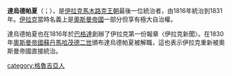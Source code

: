{{orphan|time=2015-08-08T01:24:32+00:00}}
{{unreferenced|time=2015-08-08T01:24:32+00:00}}
'''達烏德帕夏'''（{{lang-ar|داود باشا}}；{{bd|？||1851年}}），是[[伊拉克馬木路克王朝|伊拉克馬木路克王朝]]最後一位統治者，由1816年統治到1831年。[[伊拉克|伊拉克]]當時名義上是[[奧斯曼帝國|奧斯曼帝國]]一部分但享有極大自治權。

達烏德帕夏也在1816年於[[巴格達|巴格達]]創辦了伊拉克第一份報章〈伊拉克新聞〉。在1830年[[奧斯曼帝國蘇丹|奧斯曼帝國蘇丹]][[馬哈茂德二世|馬哈茂德二世]]頒布達烏德帕夏被解職，這也表示伊拉克重新被奧斯曼帝國直接統治。

[[category:格魯吉亞人|category:格魯吉亞人]]